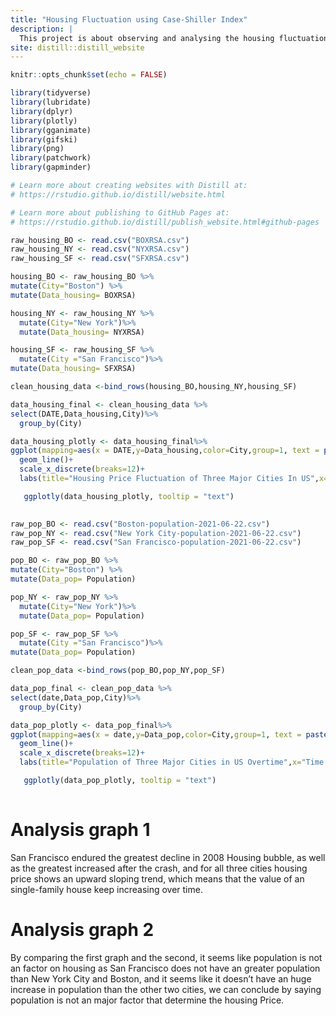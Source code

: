 ```yaml
---
title: "Housing Fluctuation using Case-Shiller Index"
description: |
  This project is about observing and analysing the housing fluctuation of an single familly house from 1987 to Janurary 2021 of three cities: Boston, New York City and San Francisco. 
site: distill::distill_website
---
```


```r
knitr::opts_chunk$set(echo = FALSE)

library(tidyverse)
library(lubridate)
library(dplyr)
library(plotly)
library(gganimate)
library(gifski)
library(png)
library(patchwork)
library(gapminder)

# Learn more about creating websites with Distill at:
# https://rstudio.github.io/distill/website.html

# Learn more about publishing to GitHub Pages at:
# https://rstudio.github.io/distill/publish_website.html#github-pages
```

```r
raw_housing_BO <- read.csv("BOXRSA.csv")
raw_housing_NY <- read.csv("NYXRSA.csv")
raw_housing_SF <- read.csv("SFXRSA.csv")

housing_BO <- raw_housing_BO %>%
mutate(City="Boston") %>%
mutate(Data_housing= BOXRSA)

housing_NY <- raw_housing_NY %>%
  mutate(City="New York")%>%
  mutate(Data_housing= NYXRSA)

housing_SF <- raw_housing_SF %>%
  mutate(City ="San Francisco")%>%
mutate(Data_housing= SFXRSA)

clean_housing_data <-bind_rows(housing_BO,housing_NY,housing_SF)
```

```r
data_housing_final <- clean_housing_data %>%
select(DATE,Data_housing,City)%>%
  group_by(City) 
```

```r
data_housing_plotly <- data_housing_final%>%
ggplot(mapping=aes(x = DATE,y=Data_housing,color=City,group=1, text = paste("Date:",DATE, "\n")))+
  geom_line()+
  scale_x_discrete(breaks=12)+
  labs(title="Housing Price Fluctuation of Three Major Cities In US",x="Time (1987-2021)",y="Case-Shiller index",caption="Sources:Federal Reserve Economic Data")

   ggplotly(data_housing_plotly, tooltip = "text")
     
```


```r
raw_pop_BO <- read.csv("Boston-population-2021-06-22.csv")
raw_pop_NY <- read.csv("New York City-population-2021-06-22.csv")
raw_pop_SF <- read.csv("San Francisco-population-2021-06-22.csv")

pop_BO <- raw_pop_BO %>%
mutate(City="Boston") %>%
mutate(Data_pop= Population)

pop_NY <- raw_pop_NY %>%
  mutate(City="New York")%>%
  mutate(Data_pop= Population)

pop_SF <- raw_pop_SF %>%
  mutate(City ="San Francisco")%>%
mutate(Data_pop= Population)

clean_pop_data <-bind_rows(pop_BO,pop_NY,pop_SF)
```


```r
data_pop_final <- clean_pop_data %>%
select(date,Data_pop,City)%>%
  group_by(City) 
```


```r
data_pop_plotly <- data_pop_final%>%
ggplot(mapping=aes(x = date,y=Data_pop,color=City,group=1, text = paste("Date:",date, "\n")))+
  geom_line()+
  scale_x_discrete(breaks=12)+
  labs(title="Population of Three Major Cities in US Overtime",x="Time (1987-2020)",y="Population",caption="Sources:Macrotrends.net")

   ggplotly(data_pop_plotly, tooltip = "text")
     
```


# Analysis graph 1 #
San Francisco endured the greatest decline in 2008 Housing bubble, as well as the greatest increased after the crash, and for all three cities housing price shows an upward sloping trend, which means that the value of an single-family house keep increasing over time. 


# Analysis graph 2 #
By comparing the first graph and the second, it seems like population is not an factor on housing as San Francisco does not have an greater population than New York City and Boston, and it seems like it doesn't have an huge increase in population than the other two cities, we can conclude by saying population is not an major factor that determine the housing Price. 


